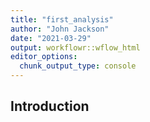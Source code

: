 ```yaml
---
title: "first_analysis"
author: "John Jackson"
date: "2021-03-29"
output: workflowr::wflow_html
editor_options:
  chunk_output_type: console
---
```


## Introduction

```r

```

